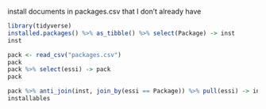 
install documents in packages.csv that I don't already have

```r
library(tidyverse)
installed.packages() %>% as_tibble() %>% select(Package) -> inst
inst
```

```r
pack <- read_csv("packages.csv")
pack
pack %>% select(essi) -> pack
pack
```

```r
pack %>% anti_join(inst, join_by(essi == Package)) %>% pull(essi) -> installables
installables
```

